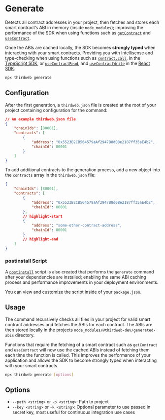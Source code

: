 # Generate

Detects all contract addresses in your project, then fetches and stores each smart contract&rsquo;s ABI in memory (inside `node_modules`);
improving the performance of the SDK when using functions such as [`getContract`](/typescript/v4/interact#contract-instance) and
[`useContract`](/references/react/v4/useContract).

Once the ABIs are cached locally, the SDK becomes **strongly typed** when interacting with your smart contracts.
Providing you with Intellisense and type-checking when using functions such as
[`contract.call`](/typescript/v4/interact), in the [TypeScript SDK](/typescript/latest),
or [`useContractRead`](/references/react/v4/useContractRead), and [`useContractWrite`](/references/react/v4/useContractWrite)
in the [React SDK](/react/latest).

```bash
npx thirdweb generate
```

## Configuration

After the first generation, a `thirdweb.json` file is created at the root of your project containing configuration for the command:

```json
// An example thirdweb.json file
{
	"chainIds": [80001],
	"contracts": [
		{
			"address": "0x5523B2CB564579aAf2947B8d08e2187ff35aE4b2",
			"chainId": 80001
		}
	]
}
```

To add additional contracts to the generation process, add a new object into the `contracts` array in the `thirdweb.json` file:

```json
{
	"chainIds": [80001],
	"contracts": [
		{
			"address": "0x5523B2CB564579aAf2947B8d08e2187ff35aE4b2",
			"chainId": 80001
		},
		// highlight-start
		{
			"address": "some-other-contract-address",
			"chainId": 80001
		}
		// highlight-end
	]
}
```

### postinstall Script

A [`postinstall`](https://docs.npmjs.com/cli/v9/using-npm/scripts#pre--post-scripts) script is also created that performs the `generate` command
after your dependencies are installed; enabling the same ABI caching process and performance improvements in your deployment environments.

You can view and customize the script inside of your `package.json`.

## Usage

The command recursively checks all files in your project for valid smart contract addresses and fetches the ABIs for each contract.
The ABIs are then stored locally in the projects `node_modules/@thirdweb-dev/generated-abis` directory.

Functions that require the fetching of a smart contract such as `getContract` and `useContract` will now use the cached ABIs instead of
fetching them each time the function is called. This improves the performance of your application and allows the SDK to become strongly
typed when interacting with your smart contracts.

```bash
npx thirdweb generate [options]
```

## Options

- `--path <string>` or `-p <string>`: Path to project
- `--key <string>` or `-k <string>`: Optional parameter to use passed in secret key, most useful for continuous integration use cases
